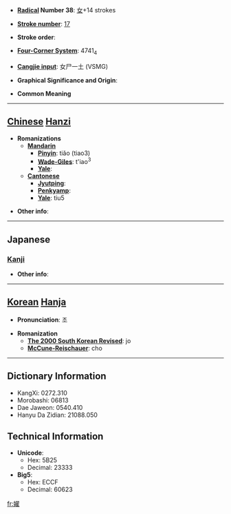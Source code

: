 * '''[[Wiktionary:Chinese radical index| Radical]] Number 38''': [[Wiktionary:Chinese radical index 女|女]]+14 strokes

* '''[[Wiktionary:Chinese total strokes index|Stroke number]]''': [[Wiktionary:Chinese total strokes index 17|17]]

* '''Stroke order''': 

* '''[[Wiktionary:Chinese four corner index|Four-Corner System]]''': 4741<sub>4</sub>

* '''[[Wiktionary:Chinese Cangjie index|Cangjie input]]''': 女尸一土 (VSMG)

* '''Graphical Significance and Origin''': 

* '''Common Meaning'''

----

== [[Chinese]] [[Hanzi]] ==

* '''Romanizations'''
** '''[[Mandarin]]'''
*** '''[[Pinyin]]''': tiǎo (tiao3)
*** '''[[Wade-Giles]]''': t'iao<sup>3</sup>
*** '''[[Yale]]''': 
** '''[[Cantonese]]'''
*** '''[[Jyutping]]''':
*** '''[[Penkyamp]]''': 
*** '''[[Yale]]''': tiu5

* '''Other info''': 

----

==Japanese==
===[[Kanji]]===
{{kanji|on readings=[[ちょう]] (chō), [[じょう]] (jō), [[たく]] (taku), [[だく]] (daku), [[てき]] (teki), [[ちゃく]] (chaku)|kun readings=[[よい]] (yoi), [[あでやか]] (adeyaka), [[とりかえる]] (torikaeru)}}

* '''Other info''':  

----

== [[Korean]] [[Hanja]] ==

* '''Pronunciation''': 조

* '''Romanization'''
** '''[[The 2000 South Korean Revised Romanization|The 2000 South Korean Revised]]''': jo
** '''[[McCune-Reischauer]]''': cho

----

== Dictionary Information ==

* KangXi: 0272.310
* Morobashi: 06813
* Dae Jaweon: 0540.410
* Hanyu Da Zidian: 21088.050

== Technical Information ==

* '''Unicode''':
** Hex: 5B25
** Decimal: 23333
* '''Big5''':
** Hex: ECCF
** Decimal: 60623

[[fr:嬥]]
